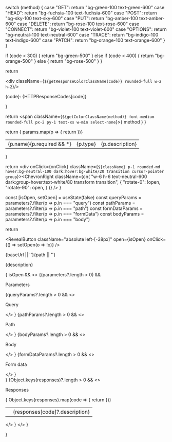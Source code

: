 
  switch (method) {
    case "GET": return "bg-green-100 text-green-600"
    case "HEAD": return "bg-fuchsia-100 text-fuchsia-600"
    case "POST": return "bg-sky-100 text-sky-600"
    case "PUT": return "bg-amber-100 text-amber-600"
    case "DELETE": return "bg-rose-100 text-rose-600"
    case "CONNECT": return "bg-violet-100 text-violet-600"
    case "OPTIONS": return "bg-neutral-100 text-neutral-600"
    case "TRACE": return "bg-indigo-100 text-indigo-600"
    case "PATCH": return "bg-orange-100 text-orange-600"
  }
}

  if (code < 300) {
    return "bg-green-500"
  } else if (code < 400) {
    return "bg-orange-500"
  } else {
    return "bg-rose-500"
  }
}

  return <div className="not-prose flex flex-row gap-2 items-center">
      <div className={`${getResponseColorClassName(code)} rounded-full w-2 h-2`}/>
      <p className="font-medium">{code}: {HTTPResponseCodes[code]}</p>
    </div>
}

  return <span className={`${getColorClassName(method)} font-medium rounded-full px-2 py-1 text-xs w-min select-none`}>{ method }</span>
}

  return <table className="w-full text-sm table-auto prose prose-neutral dark:prose-invert border-collapse min-w-full m-0">
      { params.map(p => {
        return <tr className="border-b border-neutral-100 dark:border-white/20">
            <td className="w-48 py-2 font-mono">
              {p.name}{p.required && <span className="text-rose-500 text-xs ml-0.5 transform -translate-y-1 inline-block select-none">*</span>}
            </td>
            <td className="w-48 py-2">
              {p.type}
            </td>
            <td className="py-2">
              {p.description}
            </td>
          </tr>
      })}
    </table>
}

  return <div onClick={onClick} className={`${className} p-1 rounded-md hover:bg-neutral-100 dark:hover:bg-white/20 transition cursor-pointer group`}><ChevronRight className={cn(
      "w-6 h-6 text-neutral-600 dark:group-hover:text-white/80 transform transition", {
        "rotate-0": !open,
        "rotate-90": open,
      }
    )} /></div>
}

  const [isOpen, setOpen] = useState(false)
  const queryParams = parameters?.filter(p => p.in === "query")
  const pathParams = parameters?.filter(p => p.in === "path")
  const formDataParams = parameters?.filter(p => p.in === "formData")
  const bodyParams = parameters?.filter(p => p.in === "body")

  return <div className="pl-12 pr-6 pt-4 pb-4 rounded-md border border-neutral-200 dark:border-white/20 flex flex-col gap-2 overflow-hidden">
    <div className="relative flex flex-row gap-4 items-center m-0 not-prose">
      <RevealButton
        className="absolute left-[-38px]"
        open={isOpen}
        onClick={() => setOpen(o => !o)}
      />
      <Badge method={method} />
      <p className="text-sm"><span className="text-neutral-400 dark:text-white/80">{baseUrl || ''}</span><span className="font-medium text-neutral-900">{path || ''}</span>
      </p>
    </div>
    <p className="m-0 p-0 mt-2 prose prose-neutral dark:prose-invert">{description}</p>
    { isOpen && <>
      {(parameters?.length > 0) &&
        <div>
          <p className="font-semibold mt-4 prose prose-neutral dark:prose-invert">Parameters</p>
          {queryParams?.length > 0 && <>
              <p className="font-semibold mt-10 text-sm">Query</p>
              <ParamsTable params={queryParams} />
            </>
          }
          {pathParams?.length > 0 && <>
              <p className="font-semibold mt-10 text-sm prose prose-neutral dark:prose-invert">Path</p>
              <ParamsTable params={pathParams} />
            </>
          }
          {bodyParams?.length > 0 && <>
              <p className="font-semibold mt-10 text-sm prose prose-neutral dark:prose-invert">Body</p>
              <ParamsTable params={bodyParams} />
            </>
          }
          {formDataParams?.length > 0 && <>
              <p className="font-semibold mt-10 text-sm prose prose-neutral dark:prose-invert">Form data</p>
              <ParamsTable params={formDataParams} />
            </>
          }
        </div>
      }
      {Object.keys(responses)?.length > 0 &&
        <>
          <p className="font-semibold mt-4 m-0 p-0 prose prose-neutral dark:prose-invert">Responses</p>
          <table className="w-full text-sm table-auto prose  prose-neutral dark:prose-invert border-collapse min-w-full m-0">
            { Object.keys(responses).map(code => {
              return <tr className="border-b border-neutral-100 dark:border-white/20">
                  <td className="w-48 py-2"><ResponseTag code={code}/></td>
                  <td className="py-2">{responses[code]?.description}</td>
                </tr>
            })}
          </table>
        </>
      }
      </>
    }
  </div>
}

<div className="prose p-8">
<HTTPAPIDoc
  method="GET"
  baseUrl="http://api.example.com"
  responses={[]}
  path="/greet"
  description="Greet the user."
  parameters={[
    {
      "name": "petId",
      "in": "path",
      "description": "ID of pet to update",
      "required": true,
      "type": "integer",
      "format": "int64"
    },
    {
      "name": "additionalMetadata",
      "in": "formData",
      "description": "Additional data to pass to server",
      "required": false,
      "type": "string"
    },
    {
      "name": "file",
      "in": "formData",
      "description": "file to upload",
      "required": false,
      "type": "file"
    }
  ]}
  responses={{
    "400": { "description": "Invalid ID supplied" },
    "404": { "description": "Pet not found" },
    "405": { "description": "Validation exception" }
  }}
/>
</div>